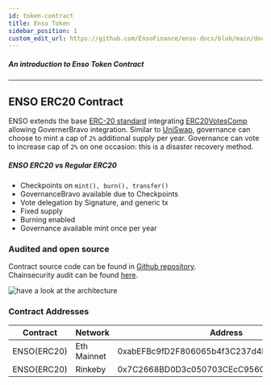 ```yaml
---
id: token-contract
title: Enso Token
sidebar_position: 1
custom_edit_url: https://github.com/EnsoFinance/enso-docs/blob/main/docs/smart-contracts/token/token-contract.mdx
---
```



##### An introduction to Enso Token Contract
---

## ENSO ERC20 Contract

ENSO extends the base [ERC-20 standard](https://eips.ethereum.org/EIPS/eip-20) integrating [ERC20VotesComp](https://github.com/OpenZeppelin/openzeppelin-contracts/blob/master/contracts/token/ERC20/extensions/ERC20VotesComp.sol) allowing GovernerBravo integration.  Similar to [UniSwap](https://etherscan.io/address/0x1f9840a85d5af5bf1d1762f925bdaddc4201f984), governance can choose to mint a cap of `2%` additional supply per year.  Governance can vote to increase cap of `2%` on one occasion: this is a disaster recovery method.


##### ENSO ERC20 vs Regular ERC20
- Checkpoints on `mint(), burn(), transfer()`
- GovernanceBravo available due to Checkpoints
- Vote delegation by Signature, and generic tx
- Fixed supply
- Burning enabled
- Governance available mint once per year


### Audited and open source

Contract source code can be found in [Github repository](https://github.com/EnsoFinance/ENSO-ETH-Token).   
Chainsecurity audit can be found [here](https://github.com/EnsoFinance/ENSO-ETH-Token/blob/main/audits/ChainSecurity_EnsoLabs_Enso_Token_audit.pdf).

![have a look at the architecture](https://raw.githubusercontent.com/EnsoFinance/ENSO-ETH-Token/main/architecture/architecture.png?token=AR3VNP3FS7DKJ7QYEEFWGYLBS7EOS)




### Contract Addresses

| **Contract** | **Network**    | **Address**                                |
| ------------ | -------------- | ------------------------------------------ |
| ENSO(ERC20)        | Eth Mainnet    | 0xabEFBc9fD2F806065b4f3C237d4b59D9A97Bcac7 |
| ENSO(ERC20)        | Rinkeby        | 0x7C2668BD0D3c050703CEcC956C11Bd520c26f7d4 |